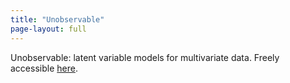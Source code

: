 ```yaml
---
title: "Unobservable"
page-layout: full
---
```


Unobservable: latent variable models for multivariate data.
Freely accessible [here](https://wiwh.quarto.pub/unobservable).